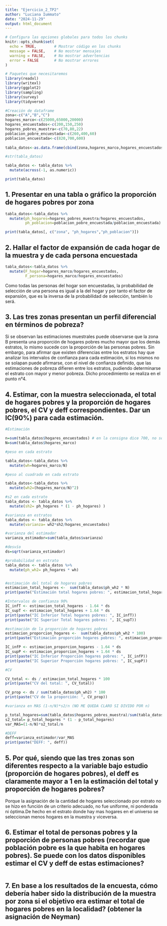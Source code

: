 ```yaml
---
title: "Ejercicio_2_TP2"
author: "Luciana Iummato"
date: "2024-11-29"
output: html_document
---
```


```r
# Configura las opciones globales para todos los chunks
knitr::opts_chunk$set(
  echo = TRUE,        # Mostrar código en los chunks
  message = FALSE,    # No mostrar mensajes
  warning = FALSE,    # No mostrar advertencias
  error = FALSE       # No mostrar errores
)

```

```r
# Paquetes que necesitaremos
library(readxl)
library(writexl)
library(ggplot2)
library(sampling)
library(survey)
library(tidyverse)

```

```r
#Creación de dataframe
zona<-c("A","B","C")
hogares_marco<-c(25000,65000,20000)
hogares_encuestados<-c(200,150,250)
hogares_pobres_muestra<-c(70,80,22)
poblacion_pobre_encuestada<-c(260,400,60)
poblacion_encuestada<-c(820,700,600)
  
tabla_datos<-as.data.frame(cbind(zona,hogares_marco,hogares_encuestados,hogares_pobres_muestra,poblacion_pobre_encuestada,poblacion_encuestada))

#str(tabla_datos)

tabla_datos <- tabla_datos %>%
  mutate(across(-1, as.numeric))

print(tabla_datos)
```


## 1. Presentar en una tabla o gráfico la proporción de hogares pobres por zona

```r
tabla_datos<-tabla_datos %>% 
  mutate(ph_hogares=hogares_pobres_muestra/hogares_encuestados,
         ph_poblacion=poblacion_pobre_encuestada/poblacion_encuestada)

print(tabla_datos[, c("zona", "ph_hogares","ph_poblacion")])

```


## 2. Hallar el factor de expansión de cada hogar de la muestra y de cada persona encuestada

```r
tabla_datos<-tabla_datos %>% 
  mutate(F_hogar=hogares_marco/hogares_encuestados,
         F_persona=hogares_marco/hogares_encuestados)

```

Como todas las personas del hogar son encuestadas, la probabilidad de selección de una persona es igual a la del hogar y por tanto el factor de expansión, que es la inversa de la probabilidad de selección, también lo será.

## 3. Las tres zonas presentan un perfil diferencial en términos de pobreza?
Si se observan las estimaciones muestrales puede observarse que la zona B presenta una proporción de hogares pobres mucho mayor que los demás estratos, lo mismo sucede con la proporción de las personas pobres. Sin embargo, para afirmar que existen diferencias entre los estratos hay que analizar los intervalos de confianza para cada estimación, si los mismos no se solapan puede afirmarse, con el nivel de confianza definido, que las estimaciones de pobreza difieren entre los estratos, pudiendo determinarse el estrato con mayor y menor pobreza. Dicho procedimiento se realiza en el punto n°4.

## 4. Estimar, con la muestra seleccionada, el total de hogares pobres y la proporción de hogares pobres, el CV y deff correspondientes. Dar un IC(90%) para cada estimación.

```r
#Estimación 

n=sum(tabla_datos$hogares_encuestados) # en la consigna dice 700, no son 600 hogares?
N=sum(tabla_datos$hogares_marco)

#peso en cada estrato

tabla_datos<-tabla_datos %>% 
  mutate(wh=hogares_marco/N)

#peso al cuadrado en cada estrato

tabla_datos<-tabla_datos %>% 
  mutate(wh2=(hogares_marco/N)^2)

#s2 en cada estrato
tabla_datos <- tabla_datos %>%
  mutate(sh2= ph_hogares * (1 - ph_hogares) )

#varianza en estratos
tabla_datos <- tabla_datos %>%
  mutate(varianza= wh2*sh2/hogares_encuestados)

#varianza del estimador
varianza_estimador=sum(tabla_datos$varianza)

#desvío 
ds=sqrt(varianza_estimador)

#probabilidad en estrato
tabla_datos <- tabla_datos %>%
  mutate(ph_wh2= ph_hogares * wh)


#estimación del total de hogares pobres 
estimacion_total_hogares <-  sum(tabla_datos$ph_wh2 * N)
print(paste("Estimación total hogares pobres: ", estimacion_total_hogares))

#Intervalos de confianza 90%
IC_infT <- estimacion_total_hogares - 1.64 * ds
IC_supT <- estimacion_total_hogares + 1.64 * ds
print(paste("IC Inferior Total hogares pobres: ", IC_infT))
print(paste("IC Superior Total hogares pobres: ", IC_supT))

#estimación de la proporción de hogares pobres 
estimacion_proporcion_hogares <-  sum(tabla_datos$ph_wh2 * 100)
print(paste("Estimación proporción hogares pobres: ", estimacion_proporcion_hogares))

IC_infP <- estimacion_proporcion_hogares - 1.64 * ds
IC_supP <- estimacion_proporcion_hogares + 1.64 * ds
print(paste("IC Inferior Proporción hogares pobres: ", IC_infP))
print(paste("IC Superior Proporción hogares pobres: ", IC_supP))

#CV

CV_total <- ds / estimacion_total_hogares * 100 
print(paste("CV del total: ", CV_total))

CV_prop <- ds / sum(tabla_datos$ph_wh2) * 100 
print(paste("CV de la proporción: ", CV_prop))

#varianza en MAS (1-n/N)*s2/n (NO ME QUEDA CLARO SI DIVIDO POR n)

p_total_hogares=sum(tabla_datos$hogares_pobres_muestra)/sum(tabla_datos$hogares_encuestados)
s2_total= p_total_hogares * (1 - p_total_hogares) 
var_MAS=(1-n/N)*s2_total/n

#DEFF
deff=varianza_estimador/var_MAS
print(paste("DEFF: ", deff))

```


## 5. Por qué, siendo que las tres zonas son diferentes respecto a la variable bajo estudio (proporción de hogares pobres), el deff es claramente mayor a 1 en la estimación del total y proporción de hogares pobres?

Porque la asignación de la cantidad de hogares seleccionado por estrato no se hizo en función de un criterio adecuado, no fue uniforme, ni ponderada ni óptima.De hecho en el estrato donde hay mas hogares en el universo se seleccionan menos hogares en la muestra y viceversa.

## 6. Estimar el total de personas pobres y la proporción de personas pobres (recordar que población pobre es la que habita en hogares pobres). Se puede con los datos disponibles estimar el CV y deff de estas estimaciones?

```r

```

## 7. En base a los resultados de la encuesta, cómo debería haber sido la distribución de la muestra por zona si el objetivo era estimar el total de hogares pobres en la localidad? (obtener la asignación de Neyman)

```r

```

